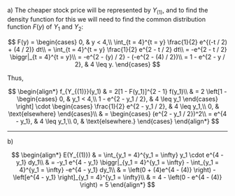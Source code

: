 a) The cheaper stock price will be represented by $Y_{(1)}$, and to find the density function for this we will need to find the common distribution function $F(y)$ of $Y_1$ and $Y_2$:

$$
F(y) =
\begin{cases}
    0, & y < 4,\\
    \int_{t = 4}^{t = y} \frac{1}{2} e^{(-t / 2) + (4 / 2)} dt\\
    = \int_{t = 4}^{t = y} \frac{1}{2} e^{2 - t / 2} dt\\
    = -e^{2 - t / 2} \biggr|_{t = 4}^{t = y}\\
    = -e^{2 - (y) / 2} - (-e^{2 - (4) / 2})\\
    = 1 - e^{2 - y / 2}, & 4 \leq y.
\end{cases}
$$

Thus,

$$
\begin{align*}
    f_{Y_{(1)}}(y_1) & = 2[1 - F(y_1)]^{2 - 1} f(y_1)\\
    & = 2 \left[1 -
    \begin{cases}
        0, & y_1 < 4,\\
        1 - e^{2 - y_1 / 2}, & 4 \leq y_1
    \end{cases} \right] \cdot
    \begin{cases}
        \frac{1}{2} e^{2 - y_1 / 2}, & 4 \leq y_1,\\
        0, & \text{elsewhere}
    \end{cases}\\
    & =
    \begin{cases}
        (e^{2 - y_1 / 2})^2\\
        = e^{4 - y_1}, & 4 \leq y_1,\\
        0, & \text{elsewhere.}
    \end{cases}
\end{align*}
$$

---

b)

$$
\begin{align*}
    E(Y_{(1)}) & = \int_{y_1 = 4}^{y_1 = \infty} y_1 \cdot e^{4 - y_1} dy_1\\
    & = -y_1 e^{4 - y_1} \biggr|_{y_1 = 4}^{y_1 = \infty} - \int_{y_1 = 4}^{y_1 = \infty} -e^{4 - y_1} dy_1\\
    & = \left(0 + (4)e^{4 - (4)} \right) - \left[e^{4 - y_1} \right]_{y_1 = 4}^{y_1 = \infty}\\
    & = 4 - \left(0 - e^{4 - (4)} \right) = 5
\end{align*}
$$

